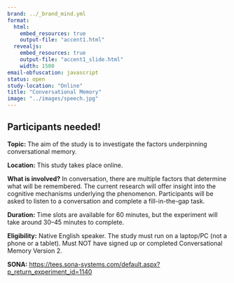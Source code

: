 ```yaml
---
brand: ../_brand_mind.yml
format: 
  html:
    embed_resources: true
    output-file: "accent1.html"
  revealjs: 
    embed_resources: true
    output-file: "accent1_slide.html"
    width: 1500
email-obfuscation: javascript 
status: open
study-location: "Online"
title: "Conversational Memory"
image: "../images/speech.jpg"
---
```


## Participants needed! {.smaller}

**Topic:** 	The aim of the study is to investigate the factors underpinning conversational memory. 

**Location:** This study takes place online.

**What is involved?** In conversation, there are multiple factors that determine what will be remembered. The current research will offer insight into the cognitive mechanisms underlying the phenomenon. Participants will be asked to listen to a conversation and complete a fill-in-the-gap task. 

**Duration:** Time slots are available for 60 minutes, but the experiment will take around 30–45 minutes to complete.


**Eligibility:** Native English speaker. The study must run on a laptop/PC (not a phone or a tablet). Must NOT have signed up or completed Conversational Memory Version 2.

**SONA:** [https://tees.sona-systems.com/default.aspx?p_return_experiment_id=1140](https://tees.sona-systems.com/default.aspx?p_return_experiment_id=1140)
